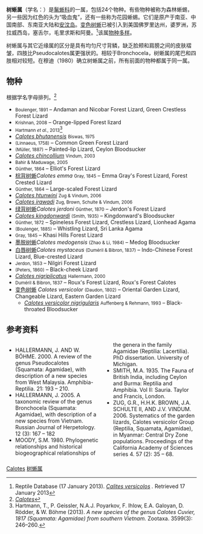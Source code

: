 {{Automatic Taxobox
| name = 树蜥属
| image             = Chameleon Large Image.jpg
| image_caption     = [[变色树蜥|变色树蜥]]（''Calotes versicolor''），雄性
| taxon             = Calotes
| authority         = Cuvier, 1816
| subdivision_ranks = [[种_(生物)|种]]
| subdivision       = 28种，见[[#物種|正文]]
| synonyms = 
* 异鳞蜥属 ''Oriocalotes'' Cuvier, 1816: 35
| synonyms_ref = <ref>{{cite journal |last1=Giri |first1=Varad. B. |last2=Chaitanya |first2=R. |last3=Mahony |first3=Stephen |last4=Lalrounga |first4=Samuel |last5=Lalrinchhana |first5=C. |last6=Das |first6=Abhijit |last7=Sarkar |first7=Vivek |last8=Karanth |first8=Praveen |last9=Deepak |first9=V. |title=On the systematic status of the genus Oriocalotes Günther, 1864 (Squamata: Agamidae: Draconinae) with the description of a new species from Mizoram state, Northeast India |journal=Zootaxa |date=2019-07-18 |volume=4638 |issue=4 |pages=451–484 |doi=10.11646/zootaxa.4638.4.1}}</ref>
}}

'''树蜥属'''（学名：{{lang|la|''Calotes''}}）是[[鬣蜥科|鬣蜥科]]的一属，包括24个物种。有些物种被称为森林蜥蜴，另一些因为红色的头为“吸血鬼”，还有一些称为花园蜥蜴。它们是原产于南亚、中国南部、东南亚大陆和[[安汶岛|安汶岛]]。[[变色树蜥|变色树蜥]]已被引入到美国佛罗里达州，婆罗洲，苏拉威西岛，塞舌尔，毛里求斯和阿曼。<ref>Reptile Database (17 January 2013). ''[http://reptile-database.reptarium.cz/species?genus=Calotes&species=versicolor Calites versicolos] {{Wayback|url=http://reptile-database.reptarium.cz/species?genus=Calotes&species=versicolor |date=20210321102515 }}.'' Retrieved 17 January 2013</ref>该属[[物种多样性|物种多样]]。

树蜥属与其它近缘属的区分是具有均匀尺寸背鳞，缺乏脸颊和肩膀之间的皮肤褶皱，四肢比Pseudocalotes属更强状的。相较于Bronchocela，树蜥属的尾巴和四肢相对较短。在穆迪（1980）确立树蜥属之前，所有前面的物种都属于同一属。

==物种==
根据学名字母排列。<ref>[http://reptile-database.reptarium.cz/search.php?taxon=&genus=Calotes&submit=Search ''Calotes'']</ref>
* ''{{tsl|en|Calotes andamanensis||Calotes andamanensis}}'' <small>Boulenger, 1891</small> – Andaman and Nicobar Forest Lizard, Green Crestless Forest Lizard
* ''{{tsl|en|Calotes aurantolabium||Calotes aurantolabium}}'' <small>Krishnan, 2008</small> – Orange-lipped Forest lizard
* ''{{tsl|en|Calotes bachae||Calotes bachae}}'' <small>Hartmann ''et al.'', 2013</small><ref>Hartmann, T., P. Geissler, N.A.J. Poyarkov, F. Ihlow, E.A. Galoyan, D. Rödder, & W. Böhme (2013). ''A new species of the genus Calotes Cuvier, 1817 (Squamata: Agamidae) from southern Vietnam.'' Zootaxa. 3599(3): 246–260.</ref>
* ''[[Calotes_bhutanensis|Calotes bhutanensis]]'' <small>Biswas, 1975</small>
* ''{{tsl|en|Calotes calotes||Calotes calotes}}'' <small>(Linnaeus, 1758)</small> – Common Green Forest Lizard
* ''{{tsl|en|Calotes ceylonensis||Calotes ceylonensis}}'' <small>(Müller, 1887)</small> – Painted-lip Lizard, Ceylon Bloodsucker
* ''[[Calotes_chincollium|Calotes chincollium]]'' <small>Vindum, 2003</small>
* ''{{tsl|en|Calotes desilvai||Calotes desilvai}}'' <small>Bahir & Maduwage, 2005</small> 
* ''{{tsl|en|Calotes ellioti||Calotes ellioti}}'' <small>Günther, 1864</small> – Elliot's Forest Lizard
* [[棕背树蜥|棕背树蜥]]''Calotes emma'' <small>Gray, 1845</small> – Emma Gray's Forest Lizard, Forest Crested Lizard
* ''{{tsl|en|Calotes grandisquamis||Calotes grandisquamis}}'' <small>Günther, 1864</small> – Large-scaled Forest Lizard
* ''[[Calotes_htunwini|Calotes htunwini]]'' <small>Zug & Vindum, 2006</small>
* ''[[Calotes_irawadi|Calotes irawadi]]'' <small>Zug, Brown, Schulte & Vindum, 2006</small>
* [[绿背树蜥|绿背树蜥]]''Calotes jerdoni'' <small>Günther, 1870</small> – Jerdon's Forest Lizard
* ''[[Calotes_kingdonwardi|Calotes kingdonwardi]]'' <small>(Smith, 1935)</small> – Kingdonward's Bloodsucker
* ''{{tsl|en|Calotes liocephalus||Calotes liocephalus}}'' <small>Günther, 1872</small> – Spineless Forest Lizard, Crestless Lizard, Lionhead Agama
* ''{{tsl|en|Calotes liolepis||Calotes liolepis}}'' <small>(Boulenger, 1885)</small> – Whistling Lizard, Sri Lanka Agama
* ''{{tsl|en|Calotes maria||Calotes maria}}'' <small>Gray, 1845</small> – Khasi Hills Forest Lizard
* [[墨脱树蜥|墨脱树蜥]]''Calotes medogensis'' <small>(Zhao & Li, 1984)</small> – Medog Bloodsucker
* [[白唇树蜥|白唇树蜥]]''Calotes mystaceus'' <small>(Duméril & Bibron, 1837)</small> – Indo-Chinese Forest Lizard, Blue-crested Lizard
* ''{{tsl|en|Calotes nemoricola||Calotes nemoricola}}'' <small>Jerdon, 1853</small> – Nilgiri Forest Lizard
* ''{{tsl|en|Calotes nigrilabris||Calotes nigrilabris}}'' <small>(Peters, 1860)</small> – Black-cheek Lizard
* ''[[Calotes_nigriplicatus|Calotes nigriplicatus]]'' <small>Hallermann, 2000</small>
* ''{{tsl|en|Calotes rouxii||Calotes rouxii}}'' <small>Duméril & Bibron, 1837</small> – Roux's Forest Lizard,  Roux's Forest Calotes
* [[变色树蜥|变色树蜥]] ''Calotes versicolor'' <small>(Daudon, 1802)</small> – Oriental Garden Lizard, Changeable Lizard, Eastern Garden Lizard
** ''[[Calotes_versicolor_nigrigularis|Calotes versicolor nigrigularis]]'' <small>Auffenberg & Rehmann, 1993</small> – Black-throated Bloodsucker

==参考资料==
{{Commons category|Calotes|树蜥属}}
{{wikispecies}}
{{reflist}}
<div class="references-small" style="-moz-column-count: 2; column-count: 2;">
*HALLERMANN, J. AND W. BÖHME. 2000. A review of the genus Pseudocalotes (Squamata: Agamidae), with description of a new species from West Malaysia. Amphibia-Reptilia. 21: 193 – 210.
*HALLERMANN, J. 2005. A taxonomic review of the genus Bronchocela (Squamata: Agamidae), with description of a new species from Vietnam. Russian Journal of Herpetology. 12 (3): 167 – 182
*MOODY, S.M. 1980. Phylogenetic relationships and historical biogeographical relationships of the genera in the family Agamidae (Reptilia: Lacertilia). PhD dissertation. University of Michigan.
*SMITH, M.A. 1935. The Fauna of British India, including Ceylon and Burma: Reptilia and Amphibia. Vol II: Sauria. Taylor and Francis, London. 
*ZUG, G.R., H.H.K. BROWN, J.A. SCHULTE II, AND J.V. VINDUM. 2006. Systematics of the garden lizards, Calotes versicolor Group (Reptilia, Squamata, Agamidae), in Myanmar: Central Dry Zone populations. Proceedings of the California Academy of Sciences series 4. 57 (2): 35 – 68.
</div>
{{Taxonbar|from=Q1875940}}

[[Category:飞蜥科|Calotes]]
[[Category:树蜥属|]]